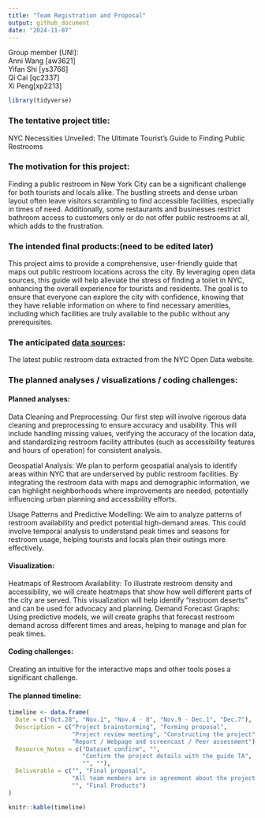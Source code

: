 ```yaml
---
title: "Team Registration and Proposal"
output: github_document
date: "2024-11-07"
---
```


Group member [UNI]:
<br>
Anni Wang [aw3621]
<br>
Yifan Shi [ys3766] 
<br>
Qi Cai [qc2337] 
<br>
Xi Peng[xp2213]

```r
library(tidyverse)
```

### The tentative project title: 
NYC Necessities Unveiled: The Ultimate Tourist's Guide to Finding Public Restrooms

### The motivation for this project: 
Finding a public restroom in New York City can be a significant challenge for both tourists and locals alike. The bustling streets and dense urban layout often leave visitors scrambling to find accessible facilities, especially in times of need. Additionally, some restaurants and businesses restrict bathroom access to customers only or do not offer public restrooms at all, which adds to the frustration.

### The intended final products:(need to be edited later)
This project aims to provide a comprehensive, user-friendly guide that maps out public restroom locations across the city. By leveraging open data sources, this guide will help alleviate the stress of finding a toilet in NYC, enhancing the overall experience for tourists and residents. The goal is to ensure that everyone can explore the city with confidence, knowing that they have reliable information on where to find necessary amenities, including which facilities are truly available to the public without any prerequisites.

### The anticipated [data sources](https://data.cityofnewyork.us/City-Government/Public-Restrooms-Operational-/vzrx-zg6z):
The latest public restroom data extracted from the NYC Open Data website.

### The planned analyses / visualizations / coding challenges:
#### Planned analyses:
Data Cleaning and Preprocessing: Our first step will involve rigorous data cleaning and preprocessing to ensure accuracy and usability. This will include handling missing values, verifying the accuracy of the location data, and standardizing restroom facility attributes (such as accessibility features and hours of operation) for consistent analysis.

Geospatial Analysis:
We plan to perform geospatial analysis to identify areas within NYC that are underserved by public restroom facilities. By integrating the restroom data with maps and demographic information, we can highlight neighborhoods where improvements are needed, potentially influencing urban planning and accessibility efforts.

Usage Patterns and Predictive Modelling:
We aim to analyze patterns of restroom availability and predict potential high-demand areas. This could involve temporal analysis to understand peak times and seasons for restroom usage, helping tourists and locals plan their outings more effectively.

#### Visualization:
Heatmaps of Restroom Availability: To illustrate restroom density and accessibility, we will create heatmaps that show how well different parts of the city are served. This visualization will help identify "restroom deserts" and can be used for advocacy and planning.
Demand Forecast Graphs: Using predictive models, we will create graphs that forecast restroom demand across different times and areas, helping to manage and plan for peak times.

#### Coding challenges: 
Creating an intuitive for the interactive maps and other tools poses a significant challenge.

#### The planned timeline:
```r
timeline <- data.frame(
  Date = c("Oct.28", "Nov.1", "Nov.4 - 8", "Nov.9 - Dec.1", "Dec.7"),
  Description = c("Project brainstorming", "Forming proposal", 
                  "Project review meeting", "Constructing the project", 
                  "Report / Webpage and screencast / Peer assessment"),
  Resource_Notes = c("Dataset confirm", "", 
                     "Confirm the project details with the guide TA", 
                     "", ""),
  Deliverable = c("", "Final proposal", 
                  "All team members are in agreement about the project. No deliverable.",
                  "", "Final Products")
) 

knitr::kable(timeline)
```




